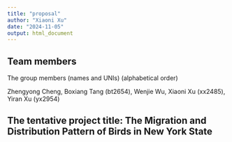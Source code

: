 ```yaml
---
title: "proposal"
author: "Xiaoni Xu"
date: "2024-11-05"
output: html_document
---
```


## Team members

The group members (names and UNIs) (alphabetical order) 

Zhengyong Cheng, Boxiang Tang (bt2654), Wenjie Wu, Xiaoni Xu (xx2485), Yiran Xu (yx2954) 

## The tentative project title: The Migration and Distribution Pattern of Birds in New York State 
